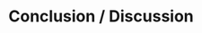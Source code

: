 # Conclusion / Discussion {-}

<!-- - restructuration des hypothèses -->
<!-- - difficultés rencontrées -->
<!-- - pistes laissées en plan -->
<!-- - limites des données, de la méthodologie, des concepts utilisés -->
<!-- - prolongements -->